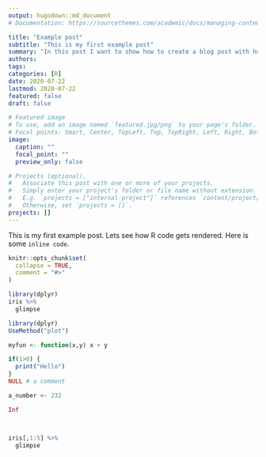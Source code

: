 ```yaml
---
output: hugodown::md_document
# Documentation: https://sourcethemes.com/academic/docs/managing-content/

title: "Example post"
subtitle: "This is my first example post"
summary: "In this post I want to show how to create a blog post with hugodown"
authors: 
tags: 
categories: [R]
date: 2020-07-22
lastmod: 2020-07-22
featured: false
draft: false

# Featured image
# To use, add an image named `featured.jpg/png` to your page's folder.
# Focal points: Smart, Center, TopLeft, Top, TopRight, Left, Right, BottomLeft, Bottom, BottomRight.
image:
  caption: ""
  focal_point: ""
  preview_only: false

# Projects (optional).
#   Associate this post with one or more of your projects.
#   Simply enter your project's folder or file name without extension.
#   E.g. `projects = ["internal-project"]` references `content/project/deep-learning/index.md`.
#   Otherwise, set `projects = []`.
projects: []
---
```


This is my first example post. Lets see how R code gets rendered. Here is some `inline code`.

```r
knitr::opts_chunk$set(
  collapse = TRUE,
  comment = "#>"
)
```

```r
library(dplyr)
iris %>% 
  glimpse
```



```r
library(dplyr)
UseMethod("plot")

myfun <- function(x,y) x + y

if(1>0) {
  print("Hello")
}
NULL # a comment

a_number <- 232

Inf



iris[,1:5] %>% 
  glimpse
```





